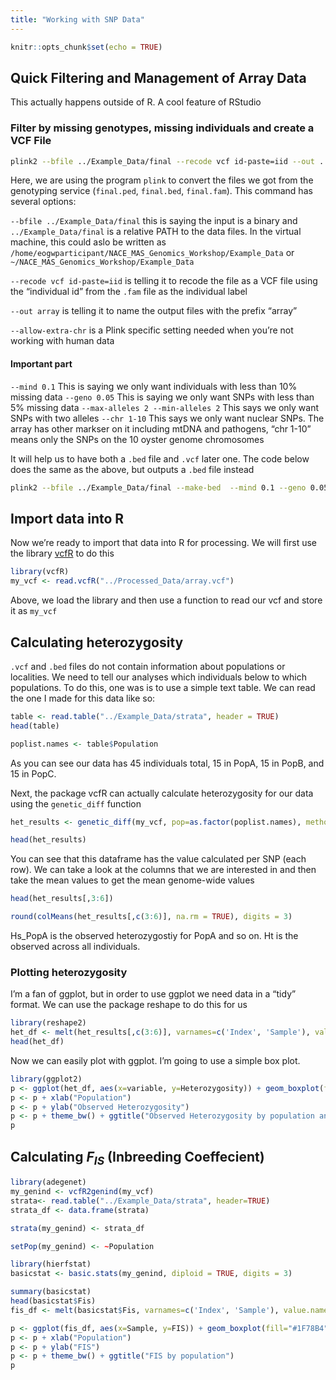 ```yaml
---
title: "Working with SNP Data"
---
```


```r
knitr::opts_chunk$set(echo = TRUE)
```


## Quick Filtering and Management of Array Data
This actually happens outside of R.  A cool feature of RStudio

### Filter by missing genotypes, missing individuals and create a VCF File

```bash
plink2 --bfile ../Example_Data/final --recode vcf id-paste=iid --out ../Processed_Data/array --allow-extra-chr --mind 0.1 --geno 0.05 --max-alleles 2 --min-alleles 2 --chr 1-10
```

Here, we are using the program `plink` to convert the files we got from the genotyping service (`final.ped`, `final.bed`, `final.fam`).  This command has several options:

`--bfile ../Example_Data/final` this is saying the input is a binary and `../Example_Data/final` is a relative PATH to the data files.  In the virtual machine, this could aslo be written as `/home/eogwparticipant/NACE_MAS_Genomics_Workshop/Example_Data` or `~/NACE_MAS_Genomics_Workshop/Example_Data`

`--recode vcf id-paste=iid` is telling it to recode the file as a VCF file using the "individual id" from the `.fam` file as the individual label

`--out array` is telling it to name the output files with the prefix "array"

`--allow-extra-chr` is a Plink specific setting needed when you're not working with human data

#### Important part
`--mind 0.1` This is saying we only want individuals with less than 10% missing data
`--geno 0.05` This is saying we only want SNPs with less than 5% missing data
`--max-alleles 2 --min-alleles 2` This says we only want SNPs with two alleles
`--chr 1-10` This says we only want nuclear SNPs.  The array has other markser on it including mtDNA and pathogens, "chr 1-10" means only the SNPs on the 10 oyster genome chromosomes


It will help us to have both a `.bed` file and `.vcf` later one.  The code below does the same as the above, but outputs a `.bed` file instead
```bash
plink2 --bfile ../Example_Data/final --make-bed  --mind 0.1 --geno 0.05 --max-alleles 2 --min-alleles 2 --chr 1-10 --allow-extra-chr --out ../Processed_Data/array
```




## Import data into R

Now we're ready to import that data into R for processing.  We will first use the library [vcfR](https://cran.r-project.org/web/packages/vcfR/index.html) to do this
```r
library(vcfR)
my_vcf <- read.vcfR("../Processed_Data/array.vcf")
```

Above, we load the library and then use a function to read our vcf and store it as `my_vcf`

## Calculating heterozygosity

`.vcf` and `.bed` files do not contain information about populations or localities.  We need to tell our analyses which individuals below to which populations.  To do this, one was is to use a simple text table.  We can read the one I made for this data like so:

```r
table <- read.table("../Example_Data/strata", header = TRUE)
head(table)

poplist.names <- table$Population
```

As you can see our data has 45 individuals total, 15 in PopA, 15 in PopB, and 15 in PopC.


Next, the package vcfR can actually calculate heterozygosity for our data using the `genetic_diff` function

```r
het_results <- genetic_diff(my_vcf, pop=as.factor(poplist.names), method= 'nei')

head(het_results)
```

You can see that this dataframe has the value calculated per SNP (each row).  We can take a look at the columns that we are interested in and then take the mean values to get the mean genome-wide values

```r
head(het_results[,3:6])
```

```r
round(colMeans(het_results[,c(3:6)], na.rm = TRUE), digits = 3)
```

Hs_PopA is the observed heterozygostiy for PopA and so on.  Ht is the observed across all individuals.

### Plotting heterozygosity
I'm a fan of ggplot, but in order to use ggplot we need data in a "tidy" format.  We can use the package reshape to do this for us

```r
library(reshape2)
het_df <- melt(het_results[,c(3:6)], varnames=c('Index', 'Sample'), value.name = 'Heterozygosity', na.rm=TRUE)
head(het_df)
```


Now we can easily plot with ggplot.  I'm going to use a simple box plot.

```r
library(ggplot2)
p <- ggplot(het_df, aes(x=variable, y=Heterozygosity)) + geom_boxplot(fill="#1F78B4")
p <- p + xlab("Population")
p <- p + ylab("Observed Heterozygosity")
p <- p + theme_bw() + ggtitle("Observed Heterozygosity by population and total")
p
```

## Calculating *F<sub>IS</sub>* (Inbreeding Coeffecient)
```r
library(adegenet)
my_genind <- vcfR2genind(my_vcf)
strata<- read.table("../Example_Data/strata", header=TRUE)
strata_df <- data.frame(strata)

strata(my_genind) <- strata_df

setPop(my_genind) <- ~Population
```

```r
library(hierfstat)
basicstat <- basic.stats(my_genind, diploid = TRUE, digits = 3)
```

```r
summary(basicstat)
head(basicstat$Fis)
fis_df <- melt(basicstat$Fis, varnames=c('Index', 'Sample'), value.name = 'FIS', na.rm=TRUE)
```
```r
p <- ggplot(fis_df, aes(x=Sample, y=FIS)) + geom_boxplot(fill="#1F78B4", notch= FALSE)
p <- p + xlab("Population")
p <- p + ylab("FIS")
p <- p + theme_bw() + ggtitle("FIS by population")
p
```


